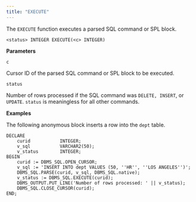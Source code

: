```yaml
---
title: "EXECUTE"
---
```


The `EXECUTE` function executes a parsed SQL command or SPL block.

```text
<status> INTEGER EXECUTE(<c> INTEGER)
```

**Parameters**

`c`

 Cursor ID of the parsed SQL command or SPL block to be executed.

`status`

 Number of rows processed if the SQL command was `DELETE, INSERT`, or `UPDATE`. `status` is meaningless for all other commands.

**Examples**

The following anonymous block inserts a row into the `dept` table.

```text
DECLARE
    curid           INTEGER;
    v_sql           VARCHAR2(50);
    v_status        INTEGER;
BEGIN
    curid := DBMS_SQL.OPEN_CURSOR;
    v_sql := 'INSERT INTO dept VALUES (50, ''HR'', ''LOS ANGELES'')';
    DBMS_SQL.PARSE(curid, v_sql, DBMS_SQL.native);
    v_status := DBMS_SQL.EXECUTE(curid);
    DBMS_OUTPUT.PUT_LINE('Number of rows processed: ' || v_status);
    DBMS_SQL.CLOSE_CURSOR(curid);
END;
```
